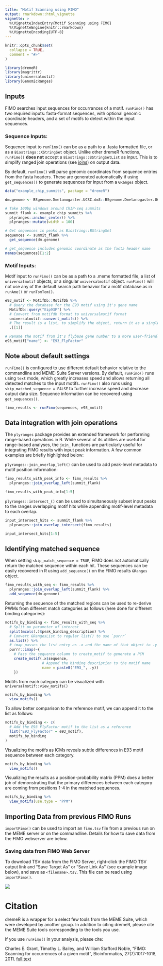 ```yaml
---
title: "Motif Scanning using FIMO"
output: rmarkdown::html_vignette
vignette: >
  %\VignetteIndexEntry{Motif Scanning using FIMO}
  %\VignetteEngine{knitr::rmarkdown}
  %\VignetteEncoding{UTF-8}
---
```


```r
knitr::opts_chunk$set(
  collapse = TRUE,
  comment = "#>"
)
```

```r
library(dremeR)
library(magrittr)
library(universalmotif)
library(GenomicRanges)
```

## Inputs
FIMO searches input sequences for occurrances of a motif. `runFimo()` has two
required inputs: fasta-format sequences, with optional genomic coordinate
headers, and a set of motifs to detect within the input sequences.

### Sequence Inputs:
Sequence input to `runFimo()` can be as a path to a .fasta formatted file, or as
a `Biostrings::XStringSet` object. Unlike other dremeR functions, `runFimo()`
**does not** accept a `Biostrings::BStringSetList` as input. This is to simplify
ranged join operations (see [joins](#joins)) on output data.

By default, `runFimo()` will parse genomic coordinates from sequence entries
from the fasta headers. These are generated automatically if using
`get_sequences()` to generate sequences for input from a `GRanges` object.

```r
data("example_chip_summits", package = "dremeR")

dm.genome <- BSgenome.Dmelanogaster.UCSC.dm3::BSgenome.Dmelanogaster.UCSC.dm3

# Take 100bp windows around ChIP-seq summits
summit_flank <- example_chip_summits %>% 
  plyranges::anchor_center() %>% 
  plyranges::mutate(width = 100) 

# Get sequences in peaks as Biostring::BStringSet
sequences <- summit_flank %>% 
  get_sequence(dm.genome)

# get_sequence includes genomic coordinate as the fasta header name
names(sequences)[1:2]
```


### Motif Inputs:
Motif input to `runFimo()` can be as a path to a .meme formatted file, a
list of `universalmotif` objects, or a singular `universalmotif` object.
`runFimo()` will not use any of the default search path behavior for a motif
database as in `runAme()` or `runTomTom()`.

```r
e93_motif <- MotifDb::MotifDb %>% 
  # Query the database for the E93 motif using it's gene name
  MotifDb::query("Eip93F") %>% 
  # Convert from motifdb format to universalmotif format
  universalmotif::convert_motifs() %>% 
  # The result is a list, to simplify the object, return it as a single universalmotif
  .[[1]]

# Rename the motif from it's flybase gene number to a more user-friendly name
e93_motif["name"] <- "E93_FlyFactor"
```

## Note about default settings 
`runFimo()` is configured to use different default behavior relative to the
commandline and MEME-Suite Server versions. By default, `runFimo()` runs using
`text` mode, which greatly increases speed and allows returning all detected
matches to the input motifs. `runFimo()` also runs using `skip_matched_sequence
= FALSE` to further increase speed and decrease output data size. Sequence
information can be recovered using `get_sequences()`. 

```r
fimo_results <- runFimo(sequences, e93_motif)
```


## Data integration with join operations {#joins}
The `plyranges` package provides an extended framework for performing
range-based operations in R. While several of its utilities are useful for
range-based analyses, the `join_` functions are particularly useful for
integrating FIMO results with input peak information. A few common examples are
briefly highlighted below:

`plyranges::join_overlap_left()` can be used to add peak-level metadata to motif position information:
```r
fimo_results_with_peak_info <- fimo_results %>% 
  plyranges::join_overlap_left(summit_flank)

fimo_results_with_peak_info[1:5]
```

`plyranges::intersect_()` can be used to simultaneously subset input peaks to
the ranges overlapping motif hits while appending motif-level metadata to each
overlap.
```r
input_intersect_hits <- summit_flank %>% 
  plyranges::join_overlap_intersect(fimo_results)

input_intersect_hits[1:5]
```

## Identifying matched sequence {#matched-sequence}

When setting `skip_match_sequence = TRUE`, FIMO does not automatically return
the matched sequence within each hit. These sequences can be easily recovered in
R using `add_sequence()` on the FIMO results `GRanges` object.
```r
fimo_results_with_seq <- fimo_results %>% 
  plyranges::join_overlap_left(summit_flank) %>% 
  add_sequence(dm.genome)
```

Returning the sequence of the matched regions can be used to re-derive PWMs from different match categories as follows (here done for different binding categories):
```r
motifs_by_binding <- fimo_results_with_seq %>% 
  # Split on parameter of interest
  split(mcols(.)$peak_binding_description) %>% 
  # Convert GRangesList to regular list() to use `purrr`
  as.list() %>% 
  # imap passes the list entry as .x and the name of that object to .y
  purrr::imap(~{
    # Pass the sequence column to create_motif to generate a PCM
    create_motif(.x$sequence, 
                 # Append the binding description to the motif name
                 name = paste0("E93_", .y))
    })
```

Motifs from each category can be visualized with `universalmotif::view_motifs()`
```r
motifs_by_binding %>% 
  view_motifs()
```

To allow better comparison to the reference motif, we can append it to the list as follows:
```r
motifs_by_binding <- c(
  # Add the E93 FlyFactor motif to the list as a reference
  list("E93_FlyFactor" = e93_motif),
  motifs_by_binding
)
```

Visualizing the motifs as ICMs reveals subtle differences in E93 motif sequence
between each category.
```r
motifs_by_binding %>% 
  view_motifs()
```

Visualizing the results as a position-probability matrix (PPM) does a better job
of demonstrating that the primary differences between each category are coming
from positions 1-4 in the matched sequences.
```r
motifs_by_binding %>% 
  view_motifs(use.type = "PPM")
```

## Importing Data from previous FIMO Runs

`importFimo()` can be used to import an `fimo.tsv` file from a previous run
on the MEME server or on the commandline. Details for how to save data from the
FIMO webserver are below.

### Saving data from FIMO Web Server

To download TSV data from the FIMO Server, right-click the FIMO TSV output link
and "Save Target As" or "Save Link As" (see example image below), and save as
`<filename>.tsv`. This file can be read using `importFimo()`. 

![](save_fimo.png)

# Citation

dremeR is a wrapper for a select few tools from the MEME Suite, which were
developed by another group. In addition to citing dremeR, please cite the MEME
Suite tools corresponding to the tools you use.

If you use `runFimo()` in your analysis, please cite:

Charles E. Grant, Timothy L. Bailey, and William Stafford Noble, "FIMO: Scanning for occurrences of a given motif", Bioinformatics, 27(7):1017-1018, 2011. [full text](http://bioinformatics.oxfordjournals.org/content/early/2011/02/16/bioinformatics.btr064.full)
